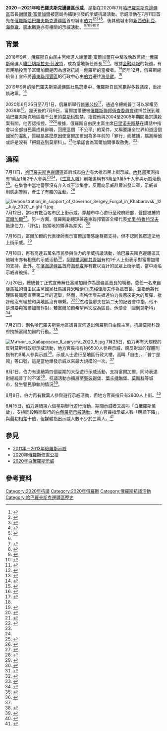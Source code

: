 {{UTC+10}}
{{NoteTA
|G1=People
|G2=Places
|1=zh-hans:弗拉基米尔·日里诺夫斯基; zh-hant:弗拉迪米爾·季里諾夫斯基; zh-cn:弗拉基米尔; zh-hk:弗拉迪米爾·日里諾夫斯基;
}}
{{Infobox Civil Conflict
| title = 2020－2021年哈巴羅夫斯克邊疆區示威
| partof = 
| image = Митинг в Хабаровске 8 августа 2020 7.jpg
| caption = 8月8日在[[伯力|伯力]]（哈巴羅夫斯克）的示威
| date = {{start date|2020|7|11}}至{{end date|2021|1|30}}（共{{Age in months, weeks and days|year1=2020|month1=7|day1=11|year2=2021|month2=1|day2=30}}）
| place = {{RUS}}
* {{flag|Khabarovsk Krai}}
* <small>[[海參崴|海參崴]]、[[比羅比詹|比羅比詹]]、[[南薩哈林斯克|南薩哈林斯克]]、[[新西伯利亞|新西伯利亞]]、[[鄂木斯克|鄂木斯克]]等</small>
| coordinates = 
| causes = [[謝爾蓋·富爾加爾|謝爾蓋·富爾加爾]]被捕
| goals = * 釋放謝爾蓋·富爾加爾
* 在哈巴羅夫斯克公開審判謝爾蓋·富爾加爾
* 總統[[普丁|普丁]]辭職
| methods = [[示威|示威活動]]、[[遊行示威|遊行]]、{{link-en|糾察|Picketing}}、[[網路行動主義|網路行動]]
| status = 持續中
| result = 
| side1 = 示威者：
* {{flagicon|Khabarovsk Krai}}在哈巴羅夫斯克邊疆區的數萬名示威者<ref>{{Cite news | title=Несколько десятков тысяч хабаровчан вышли на митинг в поддержку Фургала. Они заполнили всю центральную улицу | author= | url=https://novayagazeta.ru/news/2020/07/18/163110-v-habarovske-uchastniki-mitinga-potrebovali-rassmotreniya-dela-furgala-v-mestnom-sude-s-prisyazhnymi | website=Новая Газета | language=ru | date=2020-07-18 | access-date= | archive-date=2020-07-23 | archive-url=https://web.archive.org/web/20200723004623/https://novayagazeta.ru/news/2020/07/18/163110-v-habarovske-uchastniki-mitinga-potrebovali-rassmotreniya-dela-furgala-v-mestnom-sude-s-prisyazhnymi | dead-url=no }}</ref><ref>{{cite web | author= | url=https://ria.ru/20200711/1574209177.html | title=На митинг в поддержку Фургала в Хабаровске собрались до 12 тысяч человек | language=ru | website=ria.ru | accessdate= | archive-date=2020-07-15 | archive-url=https://web.archive.org/web/20200715141527/https://ria.ru/20200711/1574209177.html | dead-url=no }}</ref>
* {{flagicon|RUS}}在俄羅斯其他地區的數百至一千名示威者<ref name="vremya-bir-2020-07-18">{{Cite news | title=Биробиджан присоединился к акциям протеста в поддержку Сергея Фургала | author= | url=https://vremya-bir.ru/2020/07/18/birobidzhan-prisoedinilsya-k-aktsiyam-protesta-v-podderzhku-sergeya-furgala | website=Время Биробиджана | date=2020-07-18 | access-date= | archive-date=2020-08-17 | archive-url=https://web.archive.org/web/20200817065953/https://vremya-bir.ru/2020/07/18/birobidzhan-prisoedinilsya-k-aktsiyam-protesta-v-podderzhku-sergeya-furgala/ | dead-url=no }}</ref><ref>{{Cite news | title=Около 1000 человек «покормили голубей» в центре Владивостока — после акции двоих участников задержали | url=https://www.newsvl.ru/vlad/2020/07/18/191652/ | website=VL.ru | date=2020-07-18 | accessdate= | language=ru | archive-date=2020-07-29 | archive-url=https://web.archive.org/web/20200729215559/https://www.newsvl.ru/vlad/2020/07/18/191652/ | dead-url=no }}</ref>
| side2 = {{flagicon|RUS}}[[俄羅斯聯邦政府|俄羅斯聯邦政府]]
* [[File:Emblem_of_Federal_security_service.svg|17px]] [[聯邦安全局|聯邦安全局]]
* [[File:Investigative_Committee_Russia_Emblem.svg|20px]][[俄羅斯聯邦偵查委員會|俄羅斯聯邦偵查委員會]]
| side3 = 
| leadfigures1 = * [[File:Flag_of_Khabarovsk_Krai.svg|17px]][[File:Khabarovsk_kray_COA.png|17px]][[謝爾蓋·富爾加爾|謝爾蓋·富爾加爾]]
| leadfigures2 = * [[File:Emblem_of_the_President_of_Russia.svg|17px]][[弗拉基米爾·普京|弗拉基米爾·普京]]
* [[File:Government.ru_logo.svg|17px]][[尤里·彼得羅維奇·特魯特涅夫|尤里·特魯特涅夫]]
* [[File:Flag_of_Khabarovsk_Krai.svg|17px]][[File:Khabarovsk_kray_COA.png|17px]][[米哈伊尔·弗拉基米罗维奇·杰格佳廖夫|米哈伊尔·杰格佳廖夫]]
| leadfigures3 = 
| howmany1 = 
| howmany2 = 
| howmany3 = 
| casualties1 = {{flagu|Khabarovsk Krai}}內：<br/>
約20人被拘留<ref>{{Cite news | title=На митинге в поддержку Фургала в Хабаровске прошли первые задержания | author= | url=https://www.interfax.ru/russia/717025 | website=Интерфакс | date=2020-07-12 | language=ru | access－date= | archiveurl=https://web.archive.org/web/20200712155835/https://www.interfax.ru/russia/717025 | archive-date=2020-07-12 | dead-url=no | accessdate=2020-08-20 }}</ref><ref>{{Cite news | title=Списки задержанных на акциях 25 июля 2020 года | author= | url=https://ovdinfo.org/news/2020/07/25/spiski-zaderzhannyh-na-akciyah-25-iyulya-2020-goda | website=ОВД-инфо | date=2020-07-25 | access-date= | language=ru | archive-date=2020-07-29 | archive-url=https://web.archive.org/web/20200729134145/https://ovdinfo.org/news/2020/07/25/spiski-zaderzhannyh-na-akciyah-25-iyulya-2020-goda | dead-url=no }}</ref><ref>{{Cite news | title=В Комсомольске-на-Амуре участников митинга в защиту Фургала полиция избила при задержании | url=https://www.sibreal.org/a/30754979.html | website=Сибирь.Реалии | date=2020-07-29 | language=ru | accessdate=2020-08-20 | archive-date=2020-08-18 | archive-url=https://web.archive.org/web/20200818110754/https://www.sibreal.org/a/30754979.html | dead-url=no }}</ref><ref>{{Cite news | title=В Хабаровске задержали двоих участников акции против ареста Сергея Фургала | language=ru | url=https://ovdinfo.org/express-news/2020/07/31/v-habarovske-zaderzhali-dvoih-uchastnikov-akcii-protiv-aresta-vladimira | website=ОВД-Инфо | date=2020-07-31 | accessdate=2020-08-20 | archive-date=2020-08-20 | archive-url=https://web.archive.org/web/20200820123648/https://ovdinfo.org/express-news/2020/07/31/v-habarovske-zaderzhali-dvoih-uchastnikov-akcii-protiv-presledovaniya | dead-url=no }}</ref>，至少兩人被捕<ref>{{Cite news | title=Водитель "Фургаломобиля" получил восемь суток ареста | url=https://www.interfax.ru/russia/719262 | language=ru | website=Интерфакс | date=2020-07-28 | accessdate=2020-08-20 | archive-date=2020-08-19 | archive-url=https://web.archive.org/web/20200819125612/https://www.interfax.ru/russia/719262 | dead-url=no }}</ref><ref>{{Cite news | title=Суд в Хабаровске на 7 суток арестовал блогера Алексея Романова, который на YouTube-канале освещал митинги в Хабаровске | url=https://echo.msk.ru/news/2685021-echo.html | language=ru | website=Эхо Москвы | date=2020-07-31 | accessdate=2020-08-20 | archive-date=2020-08-20 | archive-url=https://web.archive.org/web/20200820123650/https://echo.msk.ru/news/2685021-echo.html | dead-url=no }}</ref><br/>
{{flagu|RUS}}其他城市：<br/>
超過一百人被拘留<ref>{{Cite news | title=Во Владивостоке задержали трёх участников шествия в поддержку Фургала | author= | language=ru | url=https://tvrain.ru/news/vo_vladivostoke_zaderzhali_treh_uchastnikov_shestvija_v_podderzhku_furgala-512796 | website=Телеканал Дождь | date=2020-07-19 | accessdate=2020-08-20 | archive-date=2020-08-20 | archive-url=https://web.archive.org/web/20200820123653/https://tvrain.ru/news/vo_vladivostoke_zaderzhali_treh_uchastnikov_shestvija_v_podderzhku_furgala-512796/ | dead-url=no }}</ref><ref>{{Cite news | title=Полиция задержала участников акций в поддержку Фургала в Москве | author= | language=ru | url=https://ovdinfo.org/articles/2020/08/02/v-podderzhku-sergeya-furgala-1-avgusta-itogi-vserossiyskoy-akcii | date=2020-08-01 | accessdate=2020-08-20 | archive-date=2020-08-09 | archive-url=https://web.archive.org/web/20200809190857/https://ovdinfo.org/articles/2020/08/02/v-podderzhku-sergeya-furgala-1-avgusta-itogi-vserossiyskoy-akcii | dead-url=no }}</ref>，數人被捕<ref>{{Cite news | title=Либертарианца арестовали на семь дней за проведение шествия в поддержку Хабаровска | author= | url=https://mr-7.ru/articles/222276/ | language=ru | date=2020-08-03 | accessdate=2020-08-20 | archive-date=2020-08-06 | archive-url=https://web.archive.org/web/20200806024251/https://mr-7.ru/articles/222276/ | dead-url=no }}</ref><ref>{{Cite news | title=Суд арестовал на пять суток грубо задержанного участника пикета в поддержку Фургала | author= | url=https://ovdinfo.org/express-news/2020/08/02/sud-arestoval-na-pyat-sutok-grubo-zaderzhannogo-uchastnika-piketa-v | language=ru | date=2020-08-02 | accessdate=2020-08-20 | archive-date=2020-08-20 | archive-url=https://web.archive.org/web/20200820123649/https://ovdinfo.org/express-news/2020/08/02/sud-arestoval-na-pyat-sutok-grubo-zaderzhannogo-uchastnika-piketa-v | dead-url=no }}</ref><ref>{{Cite news | title=Суд арестовал на 13 суток автора телеграм-канала «Протестный МГУ» | author= | language=ru | url=https://ovdinfo.org/express-news/2020/08/03/sud-arestoval-na-13-sutok-avtora-telegram-kanala-protestnyy-mgu | date=2020-08-03 | accessdate=2020-08-20 | archive-date=2020-08-06 | archive-url=https://web.archive.org/web/20200806222707/https://ovdinfo.org/express-news/2020/08/03/sud-arestoval-na-13-sutok-avtora-telegram-kanala-protestnyy-mgu | dead-url=no }}</ref>
| casualties2 = 
| casualties3 = 
| fatalities =
| injuries =
| arrests =
| detentions =
| charged =
| fined =
| casualties_label = 
| notes = 
}}
'''2020－2021年哈巴羅夫斯克邊疆區示威'''，是指在2020年7月[[哈巴羅夫斯克邊疆區|哈巴羅夫斯克邊疆區]]首長[[謝爾蓋·富爾加爾|謝爾蓋·富爾加爾]]被當局拘捕後引發的示威抗議活動。示威活動在7月11日首先在[[俄羅斯|俄羅斯]][[哈巴羅夫斯克邊疆區|哈巴羅夫斯克邊疆區]]首府城市[[伯力|伯力]]<ref name="meduza-io-2020-07-11">{{cite web | author= | url=https://meduza.io/feature/2020/07/11/v-habarovske-proshel-samyy-massovyy-miting-v-istorii-goroda-v-zaschitu-arestovannogo-gubernatora-sergeya-furgala-glavnoe | title=В Хабаровске прошел самый массовый митинг в истории города — в защиту арестованного губернатора Сергея Фургала. Главное | language=ru | website=meduza.io | publisher= | date= | accessdate= | archive-date=2020-08-18 | archive-url=https://web.archive.org/web/20200818220638/https://meduza.io/feature/2020/07/11/v-habarovske-proshel-samyy-massovyy-miting-v-istorii-goroda-v-zaschitu-arestovannogo-gubernatora-sergeya-furgala-glavnoe | dead-url=no }}</ref><ref>{{cite web | author= | url=https://www.kommersant.ru/doc/4415242 | title=Акция в поддержку Сергея Фургала | language=ru | website=www.kommersant.ru | publisher= | date= | accessdate= | archive-date=2020-07-20 | archive-url=https://web.archive.org/web/20200720001144/https://www.kommersant.ru/doc/4415242 | dead-url=no }}</ref><ref>{{cite web | author= | url=https://www.rbc.ru/rbcfreenews/5f093a419a7947ebc225da75 | title=Жители Хабаровска устроили шествие в поддержку губернатора Фургала | language=ru | website=www.rbc.ru | publisher= | date= | accessdate= | archive-date=2020-07-30 | archive-url=https://web.archive.org/web/20200730010552/https://www.rbc.ru/rbcfreenews/5f093a419a7947ebc225da75 | dead-url=no }}</ref><ref>{{cite web | author= | url=https://tass.ru/obschestvo/8941629 | title=В Хабаровске проходит несогласованная акция в поддержку губернатора края Фургала | language=ru | website=tass.ru | publisher= | date= | accessdate= | archive-date=2020-07-13 | archive-url=https://web.archive.org/web/20200713224003/https://tass.ru/obschestvo/8941629 | dead-url=no }}</ref><ref name="tass-ru-2020-07-12">{{cite web | author= | url=https://tass.ru/obschestvo/8944761 | title=В Хабаровске проходит вторая несанкционированная акция в поддержку Сергея Фургала | language=ru | website=tass.ru | publisher= | date= | accessdate= | archive-date=2020-07-14 | archive-url=https://web.archive.org/web/20200714125333/https://tass.ru/obschestvo/8944761 | dead-url=no }}</ref>，後其他城市如[[新西伯利亞|新西伯利亞]]、[[海參崴|海參崴]]、[[鄂木斯克|鄂木斯克]]亦有相關的示威活動。<ref name="vremya-bir-2020-07-18" /><ref>{{Cite web | language=ru | url=https://news.ngs.ru/more/69373786/ | title=На площади Ленина новосибирцы устроили акцию в поддержку задержанного губернатора Хабаровского края | website=news.ngs.ru | date=2020-07-18 | accessdate= | archive-date=2020-07-22 | archive-url=https://web.archive.org/web/20200722181055/https://news.ngs.ru/more/69373786/ | dead-url=no }}</ref><ref>{{Cite news | language=ru | title=Жители Дальнего Востока вновь вышли на акции в поддержку Фургала | author= | url=https://www.interfax.ru/russia/718914 | date=2020-07-25 | accessdate=2020-08-20 | archive-date=2020-08-19 | archive-url=https://web.archive.org/web/20200819162153/https://www.interfax.ru/russia/718914 | dead-url=no }}</ref><ref>{{Cite web | url=https://www.omskinform.ru/news/143969 | language=ru | title=Омичи вышли на несогласованную акцию в поддержку хабаровского губернатора | website=Новости Омска и Омской области | accessdate= | archive-date=2020-07-19 | archive-url=https://web.archive.org/web/20200719104504/https://www.omskinform.ru/news/143969 | dead-url=no }}</ref><ref>{{Cite news | language=ru | title=В Якутске прошла акция в поддержку Сергея Фургала | author= | url=https://yakutia.mk.ru/incident/2020/07/25/v-yakutske-proshla-akciya-v-podderzhku-sergeya-furgala.html | website=МК в Якутии | date=2020-07-25 | accessdate=2020-08-20 | archive-date=2020-07-25 | archive-url=https://web.archive.org/web/20200725082759/https://yakutia.mk.ru/incident/2020/07/25/v-yakutske-proshla-akciya-v-podderzhku-sergeya-furgala.html | dead-url=yes }}</ref><ref>{{Cite news | language=ru | title=«От Амура до Байкала выступаем за Фургала»: несогласованные акции в поддержку протестов в Хабаровске прошли в Сибири | author= | url=https://tayga.info/157503 | website=Тайга.инфо | date=2020-07-25 | accessdate=2020-08-20 | archive-date=2020-08-20 | archive-url=https://web.archive.org/web/20200820123704/https://tayga.info/157503 | dead-url=no }}</ref>

== 背景 ==
2018年9月，[[俄羅斯自由民主黨|俄羅斯自由民主黨]]候選人[[謝爾蓋·富爾加爾|謝爾蓋·富爾加爾]]在{{link-en|2018年哈巴羅夫斯克邊疆區區長選舉|2018 Khabarovsk Krai gubernatorial election|哈巴羅夫斯克邊疆區區長選舉}}中擊敗執政黨[[統一俄羅斯|統一俄羅斯]]候選人[[維亞切斯拉夫·什波特|維亞切斯拉夫·什波特]]，成為當地新任首長<ref name="worldjournal-2020-07-13">{{cite news | url=https://www.worldjournal.com/7042203/article-%E4%BF%84%E7%BE%85%E6%96%AF%E9%81%A0%E6%9D%B1%E5%9C%B0%E5%8D%80%E9%A6%96%E9%95%B7%E8%A2%AB%E6%8D%95%E8%87%AA%E7%A8%B1%E7%84%A1%E7%BD%AA-%E6%B0%91%E7%9C%BE%E4%B8%8A%E8%A1%97%E8%81%B2%E6%8F%B4/ | title=俄羅斯遠東地區首長被捕自稱無罪 民眾上街聲援 | publisher=世界日報 | date=2020-07-13 | access-date=2020-08-19 | archive-date=2020-07-16 | archive-url=https://web.archive.org/web/20200716211700/https://www.worldjournal.com/7042203/article-%e4%bf%84%e7%be%85%e6%96%af%e9%81%a0%e6%9d%b1%e5%9c%b0%e5%8d%80%e9%a6%96%e9%95%b7%e8%a2%ab%e6%8d%95%e8%87%aa%e7%a8%b1%e7%84%a1%e7%bd%aa-%e6%b0%91%e7%9c%be%e4%b8%8a%e8%a1%97%e8%81%b2%e6%8f%b4/ | dead-url=no }}</ref><ref>{{cite news | title=Фургал вступил в должность губернатора Хабаровского края | url=https://www.gazeta.ru/politics/news/2018/09/28/n_12097549.shtml | website=gazeta.ru | language=ru | date=2018-09-18 | access-date=2020-08-19 | archive-date=2020-07-11 | archive-url=https://web.archive.org/web/20200711202243/https://www.gazeta.ru/politics/news/2018/09/28/n_12097549.shtml | dead-url=no }}</ref>。根據[[金融時報_(英國)|金融時報]]的報道，有市民稱投票予富爾加爾是因為想對抗統一俄羅斯的當權者。<ref>{{cite news | language=en-GB | title=Protesting Putin: Kremlin faces revolt in the regions | url=https://www.ft.com/content/a66161bf-a136-4329-91ec-c194570b6784?commentID=6d2c75d4-6c04-4798-878b-4568fbd91193 | work=[[金融時報_(英國)|金融時報 (英國)]] | date=2020-08-06 | accessdate=2020-08-20 | archive-date=2020-08-20 | archive-url=https://web.archive.org/web/20200820123704/https://www.ft.com/content/a66161bf-a136-4329-91ec-c194570b6784?commentID=6d2c75d4-6c04-4798-878b-4568fbd91193 | dead-url=no }}</ref>同年12月，俄羅斯總統普丁宣佈將[[遠東聯邦管區|遠東聯邦管區]]的行政中心由[[伯力|伯力]]遷往[[海參崴|海參崴]]。<ref>{{cite news | url=https://meduza.io/news/2018/12/13/putin-perenes-stolitsu-dalnevostochnogo-federalnogo-okruga-vo-vladivostok | title=Путин перенес столицу Дальневосточного федерального округа во Владивосток | language=ru | website=meduza.io | date=2018-12-13 | access-date=2020-08-19 | archive-date=2019-04-02 | archive-url=https://web.archive.org/web/20190402080252/https://meduza.io/news/2018/12/13/putin-perenes-stolitsu-dalnevostochnogo-federalnogo-okruga-vo-vladivostok | dead-url=no }}</ref>

2019年9月的[[哈巴羅夫斯克邊疆區杜馬|哈巴羅夫斯克邊疆區杜馬]]選舉中，俄羅斯自民黨贏得多數議席，重挫執政黨。<ref>{{cite news | url=https://vostokmedia.com/news/politics/09-09-2019/ldpr-stala-partiey-vlasti-v-habarovskom-krae | title=ЛДПР стала «партией власти» в Хабаровском крае | publisher=Vostok Media | language=ru | date=2019-09-09 | access-date=2020-08-19 | archive-date=2020-07-11 | archive-url=https://web.archive.org/web/20200711172611/https://vostokmedia.com/news/politics/09-09-2019/ldpr-stala-partiey-vlasti-v-habarovskom-krae | dead-url=no }}</ref>

2020年6月25日至7月1日，俄羅斯舉行[[2020年俄羅斯修憲公投|修憲公投]]<ref>{{cite news | url=https://meduza.io/en/feature/2020/06/12/look-after-yourself-vote-electronically | title=‘Look after yourself — vote electronically!’ Moscow’s civil servants report being forced to register for online voting ahead of Russia’s constitutional plebiscite | publisher=meduza.io | language=en | date=2020-06-13 | access-date=2020-08-20 | archive-date=2020-07-01 | archive-url=https://web.archive.org/web/20200701165052/https://meduza.io/en/feature/2020/06/12/look-after-yourself-vote-electronically | dead-url=no }}</ref>，通過令總統普丁可以掌權至2036年<ref name="worldjournal-2020-07-13" />。幾天後的7月9日，富爾加爾便被[[俄羅斯聯邦偵查委員會|俄羅斯聯邦偵查委員會]]逮捕並送到離哈巴羅夫斯克地區幾千公里的[[莫斯科|莫斯科]]監禁，指控他與2004至2005年期間幾宗謀殺案有關，他否認指控。<ref>{{cite news | url=https://www.theguardian.com/world/2020/jul/09/local-russian-governor-sergei-furgal-arrested-over-multiple-charges | title=Russian provincial governor arrested over killings of business rivals | language=en-GB | publisher=衛報 | date=2020-07-09 | access-date=2020-08-19 | archive-date=2020-08-20 | archive-url=https://web.archive.org/web/20200820123715/https://www.theguardian.com/world/2020/jul/09/local-russian-governor-sergei-furgal-arrested-over-multiple-charges | dead-url=no }}</ref><ref>{{cite news | url=https://www.voacantonese.com/a/Russian-far-east-anti-kremlin-protests-continue-20200809/5536414.html | title=俄羅斯遠東地區反克里姆林宮抗議在繼續 | language=zh | publisher=美國之音 | date=2020-08-09 | access-date=2020-08-19 | archive-date=2020-08-20 | archive-url=https://web.archive.org/web/20200820123728/https://www.voacantonese.com/a/Russian-far-east-anti-kremlin-protests-continue-20200809/5536414.html | dead-url=no }}</ref>根據，俄羅斯自由民主黨主席[[弗拉基米尔·沃尔福维奇·日里诺夫斯基|日里诺夫斯基]]在講話中指會以全部自民黨成員辭職，回應這個「不公平」的案件，又稱要讓全世界知道這個國家的混亂，質疑是甚麼原因使富爾加爾因為多年前的「罪行」而被捕，揣測稱他或許是沒有「把錢送到莫斯科」。<ref>{{cite news | url=https://meduza.io/en/news/2020/07/09/in-fiery-speech-in-russian-parliament-vladimir-zhirinovsky-condemns-arrest-of-khabarovsk-governor-threatens-mass-resignations-and-even-revolution-in-response | title=In fiery speech in Russian Parliament, Vladimir Zhirinovsky condemns arrest of Khabarovsk governor, threatens mass resignations and even ‘revolution’ in response | language=en | publisher=meduza.io | date=2020-07-09 | access-date=2020-08-19 | archive-date=2020-07-16 | archive-url=https://web.archive.org/web/20200716021608/https://meduza.io/en/news/2020/07/09/in-fiery-speech-in-russian-parliament-vladimir-zhirinovsky-condemns-arrest-of-khabarovsk-governor-threatens-mass-resignations-and-even-revolution-in-response | dead-url=no }}</ref>他承諾會為富爾加爾爭取赦免。<ref>{{cite news | url=https://www.mk.ru/incident/2020/07/23/zhirinovskiy-rasskazal-o-budushhem-furgala.html | title=Жириновский рассказал о будущем Фургала | language=ru | publisher=mk.ru | date=2020-07-23 | access-date=2020-08-19 | archive-date=2020-08-02 | archive-url=https://web.archive.org/web/20200802190902/https://www.mk.ru/incident/2020/07/23/zhirinovskiy-rasskazal-o-budushhem-furgala.html | dead-url=no }}</ref>

== 過程 ==
7月11日，[[哈巴羅夫斯克邊疆區|哈巴羅夫斯克邊疆區]]首府城市[[伯力|伯力]]有大批市民上街示威，[[俄羅斯聯邦內務部|內務部]]預測指有1萬至1萬2千人參與<ref name="meduza-io-2020-07-11" /><ref name="tass-ru-2020-07-12" />，《[[生意人報|生意人報]]》則報道稱有3萬至3萬5千人參與示威活動<ref>{{cite news | url=https://www.kommersant.ru/doc/4415230 | language=ru | title=Акция протеста против ареста Фургала стала самой массовой в истории Хабаровска | website=kommersant.ru | date=2020-07-11 | access-date=2020-08-19 | archive-date=2020-07-29 | archive-url=https://web.archive.org/web/20200729155548/https://www.kommersant.ru/doc/4415230 | dead-url=no }}</ref>。在集會中當地警察沒有介入或干涉集會，反而向示威群眾派發口罩，示威者則感謝警察，產生了有趣的互動。<ref>{{Cite web | url=https://www.thestandnews.com/international/%E4%BF%84%E7%BE%85%E6%96%AF%E9%81%A0%E6%9D%B1%E5%9C%B0%E5%8D%80%E6%95%B8%E8%90%AC%E4%BA%BA%E4%B8%8A%E8%A1%97%E7%A4%BA%E5%A8%81-%E8%81%B2%E6%8F%B4%E8%A2%AB%E6%8D%95%E5%9C%B0%E5%8D%80%E9%A6%96%E9%95%B7-%E9%AB%98%E5%96%8A-%E6%99%AE%E4%BA%AC%E6%98%AF%E8%B3%8A/ | title=俄羅斯遠東地區數萬人上街示威　聲援被捕地區首長　高喊「普京是賊」 | date=2020-07-19 | work=立場新聞 | language=zh-HK | access-date=2020-08-20 | archive-date=2020-08-20 | archive-url=https://web.archive.org/web/20200820123801/https://www.thestandnews.com/international/%E4%BF%84%E7%BE%85%E6%96%AF%E9%81%A0%E6%9D%B1%E5%9C%B0%E5%8D%80%E6%95%B8%E8%90%AC%E4%BA%BA%E4%B8%8A%E8%A1%97%E7%A4%BA%E5%A8%81-%E8%81%B2%E6%8F%B4%E8%A2%AB%E6%8D%95%E5%9C%B0%E5%8D%80%E9%A6%96%E9%95%B7-%E9%AB%98%E5%96%8A-%E6%99%AE%E4%BA%AC%E6%98%AF%E8%B3%8A/ | dead-url=no }}</ref>

[[File:Demonstration_in_support_of_Governor_Sergey_Furgal_in_Khabarovsk,_12_July_2020,_night-1.jpg|thumb]]
7月12日，當地有數百名市民上街示威，穿越市中心遊行至政府總部，聲援被捕的[[謝爾蓋·富爾加爾|富爾加爾]]<ref>{{cite news | url=https://www.rti.org.tw/news/view/id/2071779 | title=俄遠東地區首長被捕自稱無罪 民眾上街聲援 | publisher=中央廣播電臺 | language=zh-TW | date=2020-07-12 | access-date=2020-08-19 | archive-date=2020-07-30 | archive-url=https://web.archive.org/web/20200730052324/https://www.rti.org.tw/news/view/id/2071779 | dead-url=no }}</ref>。另一方面，俄羅斯副總理兼遠東聯邦管區全權代表[[尤里·彼得羅維奇·特魯特涅夫|尤里·特魯特涅夫]]抵達伯力，「評估」指當地的領導為差劣。<ref>{{cite web | author= | url=https://www.kommersant.ru/doc/4415814 | title=Трутнев заявил о плохой работе властей Хабаровского края | language=ru | website=kommersant.ru | publisher= | date= | accessdate= | archive-date=2020-08-17 | archive-url=https://web.archive.org/web/20200817152307/https://www.kommersant.ru/doc/4415814 | dead-url=no }}</ref>

7月16日，富爾加爾的代表律師表示富爾加爾感謝群眾支持，但不認同民眾違法地上街示威。<ref>{{cite news | url=https://www.bbc.com/zhongwen/trad/world-53437595 | title=俄羅斯伯力示威：群眾抗議莫斯科抓捕受歡迎首長　遠東響起反普京口號 | publisher=BBC中文 | language=zh-hant | date=2020-07-16 | access-date=2020-08-19 | archive-date=2020-08-20 | archive-url=https://web.archive.org/web/20200820123812/https://www.bbc.com/zhongwen/trad/world-53437595 | dead-url=no }}</ref>

7月18日，再有高達五萬名市民參與伯力的示威抗議活動，哈巴羅夫斯克邊疆區其他城市亦有相應的示威活動<ref>{{cite news | url=https://udn.com/news/story/6809/4713881 | title=俄遠東首長因故被捕 居民不滿爆抗議 | language=zh-TW | work=台灣醒報 | publisher=聯合新聞網 | author=施凱文 | date=2020-07-19 | access-date=2020-08-19 | archive-date=2020-07-25 | archive-url=https://web.archive.org/web/20200725095929/https://udn.com/news/story/6809/4713881 | dead-url=no }}</ref>，[[阿穆爾河畔共青城|阿穆爾河畔共青城]]有約1千人上街表示對富爾加爾的支持。此外，在[[濱海邊疆區|濱海邊疆區]]首府[[海參崴|海參崴]]亦有數以百計的民眾上街示威，當中兩名示威者被捕。<ref>{{cite news | url=https://meduza.io/feature/2020/07/18/v-habarovske-desyatki-tysyach-chelovek-vyshli-na-aktsii-v-podderzhku-sergeya-furgala-glavnoe | title=В Хабаровске десятки тысяч человек вышли на акцию в поддержку Сергея Фургала. Главное | website=meduza.io | date=2020-07-18 | access-date=2020-08-19 | archive-date=2020-07-30 | archive-url=https://web.archive.org/web/20200730000930/https://meduza.io/feature/2020/07/18/v-habarovske-desyatki-tysyach-chelovek-vyshli-na-aktsii-v-podderzhku-sergeya-furgala-glavnoe | dead-url=no }}</ref>

7月20日，總統普丁正式宣佈解任富爾加爾作為邊疆區首長的職務，委任一名來自[[薩馬拉|薩馬拉]]的自由民主黨國家杜馬議員[[米哈伊尔·弗拉基米罗维奇·杰格佳廖夫|米哈伊尔·杰格佳廖夫]]作為區首長，並指他將代理區長職務直至第二年的選舉，然而，杰格佳廖夫抵達伯力後惹來更大的反彈，批評他沒有經驗和與地區沒有聯繫。<ref name="standnews-2020-07-26">{{Cite web | url=https://www.thestandnews.com/international/%E4%BF%84%E7%BE%85%E6%96%AF%E9%81%A0%E6%9D%B1%E5%9F%8E%E5%B8%82%E9%80%A3%E7%BA%8C%E4%B8%89%E6%98%9F%E6%9C%9F%E5%8F%8D%E6%99%AE%E4%BA%AC%E7%A4%BA%E5%A8%81-%E6%95%B8%E8%90%AC%E4%BA%BA%E6%8A%97%E8%AD%B0%E7%95%B6%E5%B1%80%E4%BB%A5%E6%94%BF%E6%B2%BB%E5%8B%95%E6%A9%9F%E6%8B%98%E6%8D%95%E5%8D%80%E9%95%B7/ | title=俄羅斯遠東城市連續三星期反普京示威　數萬人抗議當局以政治動機拘捕區長 | language=zh-HK | date=2020-07-26 | work=立場新聞 | access-date=2020-08-20 | archive-date=2020-08-20 | archive-url=https://web.archive.org/web/20200820123757/https://www.thestandnews.com/international/%E4%BF%84%E7%BE%85%E6%96%AF%E9%81%A0%E6%9D%B1%E5%9F%8E%E5%B8%82%E9%80%A3%E7%BA%8C%E4%B8%89%E6%98%9F%E6%9C%9F%E5%8F%8D%E6%99%AE%E4%BA%AC%E7%A4%BA%E5%A8%81-%E6%95%B8%E8%90%AC%E4%BA%BA%E6%8A%97%E8%AD%B0%E7%95%B6%E5%B1%80%E4%BB%A5%E6%94%BF%E6%B2%BB%E5%8B%95%E6%A9%9F%E6%8B%98%E6%8D%95%E5%8D%80%E9%95%B7/ | dead-url=no }}</ref><ref>{{cite news | url=http://www.kremlin.ru/events/president/news/63689 | title=Михаил Дегтярёв назначен врио губернатора Хабаровского края | language=ru | publisher=kremlin.ru | date=2020-07-20 | access-date=2020-08-20 | archive-date=2020-08-04 | archive-url=https://web.archive.org/web/20200804081015/http://kremlin.ru/events/president/news/63689 | dead-url=no }}</ref>杰格佳廖夫在第二天的記者會中指，他不是想要與富爾加爾作對，若富爾加爾希望再次成為區長，他便會「回到莫斯科」<ref>{{cite news | url=https://ria.ru/20200721/1574657848.html | title=Дегтярев оценил перспективы участия на выборах главы Хабаровского края | publisher=ria.ru | language=ru | date=2020-07-21 | access-date=2020-08-20 | archive-date=2020-07-31 | archive-url=https://web.archive.org/web/20200731105303/https://ria.ru/20200721/1574657848.html | dead-url=no }}</ref>。

7月21日，兩名哈巴羅夫斯克地區議員宣佈退出俄羅斯自由民主黨，抗議莫斯科政府拘捕富爾加爾的行動。<ref>{{cite news | title=Anti-Putin Protests in Russia's Far East Gather Steam | url=https://www.voanews.com/east-asia-pacific/anti-putin-protests-russias-far-east-gather-steam | language=en | publisher=美國之音 | date=2020-07-25 | access-date=2020-08-20 | archive-date=2020-08-06 | archive-url=https://web.archive.org/web/20200806072808/https://www.voanews.com/east-asia-pacific/anti-putin-protests-russias-far-east-gather-steam | dead-url=no }}</ref>

[[File:Митинг_в_Хабаровске_8_августа_2020_5.jpg|thumb]]
7月25日，伯力再有大規模的反對莫斯科政府示威活動，地方官員指有約6500人參與示威，親反對派的媒體則指有約9萬人參與示威<ref>{{cite news | url=https://www.rti.org.tw/news/view/id/2073466 | author=黃啟霖 | title=俄遠東區再現數萬人反政府示威 | publisher=中央廣播電臺 | date=2020-07-25 | access-date=2020-08-20 | archive-date=2020-07-29 | archive-url=https://web.archive.org/web/20200729223733/https://www.rti.org.tw/news/view/id/2073466 | dead-url=no }}</ref>。示威人士遊行至地區行政大樓，高叫「自由」、「普丁是賊」等口號，這是當地爆發示威以來最大規模的一次。<ref name="standnews-2020-07-26" />

8月1日，伯力有連續第四個星期的大型遊行示威活動，支持富爾加爾，同時表達對總統普丁的不滿<ref>{{cite news | author=唐仲寶 | url=https://www.soundofhope.org/post/407620?lang=b5 | title=俄羅斯前州長被捕近月  抗議示威在各地擴散 | publisher=希望之聲 | language=zh-HANT | date=2020-08-03 | access-date=2020-08-20 | archive-date=2020-08-06 | archive-url=https://web.archive.org/web/20200806013954/https://www.soundofhope.org/post/407620?lang=b5 | dead-url=no }}</ref>，抗議活動亦擴展至[[聖彼得堡|聖彼得堡]]、[[葉卡捷琳堡|葉卡捷琳堡]]、[[莫斯科|莫斯科]]等城市，發生警民爭執的情況<ref>{{cite news | language=zh-hant | url=https://www.voacantonese.com/a/protests-spread-across-russia-in-support-of-jailed-governor-20200802/5527320.html | title=俄羅斯各地爆發抗議 支持被監禁的前哈巴羅夫斯克州州長 | date=2020-08-02 | publisher=美國之音 | access-date=2020-08-20 | archive-date=2020-08-18 | archive-url=https://web.archive.org/web/20200818011130/https://www.voacantonese.com/a/protests-spread-across-russia-in-support-of-jailed-governor-20200802/5527320.html/ | dead-url=no }}</ref>。

8月8日，伯力再有數萬人參與遊行示威活動，但地方官員指只有2800人上街。<ref>{{cite news | url=https://www.themoscowtimes.com/2020/08/08/tens-of-thousands-continue-to-rally-in-fresh-khabarovsk-protest-a71089 | title=Tens of Thousands Continue to Rally in Fresh Khabarovsk Protest | publisher=Moscow Times | language=en | date=2020-08-08 | access-date=2020-08-20 | archive-date=2020-08-20 | archive-url=https://web.archive.org/web/20200820123739/https://www.themoscowtimes.com/2020/08/08/tens-of-thousands-continue-to-rally-in-fresh-khabarovsk-protest-a71089 | dead-url=no }}</ref>

8月15日，伯力連續第六個星期舉行遊行活動，期間示威者又高叫「白俄羅斯萬歲」，支持同段時間舉行的[[2020年白俄羅斯示威|白俄羅斯示威活動]]。地方官員指示威人數「明顯下降」，與最初相差十倍，但媒體指出示威人數不少於三萬人。<ref>{{cite news | url=https://meduza.io/feature/2020/08/15/v-habarovske-shestuyu-subbotu-podryad-proshla-aktsiya-v-podderzhku-sergeya-furgala-poyavilis-lozungi-zhyve-belarus-i-prizyvy-k-zabastovke | language=ru | title=В Хабаровске шестую субботу подряд люди вышли на акцию в поддержку Сергея Фургала. Появились лозунги «Жыве Беларусь!» и призывы к забастовке | publisher=meduza.io | date=2020-08-15 | access-date=2020-08-20 | archive-date=2020-08-17 | archive-url=https://web.archive.org/web/20200817201432/https://meduza.io/feature/2020/08/15/v-habarovske-shestuyu-subbotu-podryad-proshla-aktsiya-v-podderzhku-sergeya-furgala-poyavilis-lozungi-zhyve-belarus-i-prizyvy-k-zabastovke | dead-url=no }}</ref>

== 參見 ==
* [[2011年－2013年俄羅斯示威|2011年－2013年俄羅斯示威]]
* [[2020年俄羅斯修憲公投|2020年俄羅斯修憲公投]]
* [[2020年白俄羅斯示威|2020年白俄羅斯示威]]

== 參考資料 ==
{{Reflist|30em}}

[[Category:2020年抗議|Category:2020年抗議]]
[[Category:2020年俄羅斯|Category:2020年俄羅斯]]
[[Category:俄羅斯抗議活動|Category:俄羅斯抗議活動]]
[[Category:哈巴羅夫斯克邊疆區歷史|Category:哈巴羅夫斯克邊疆區歷史]]
